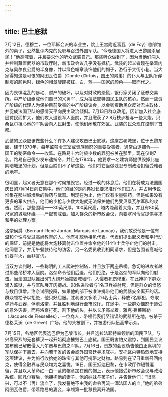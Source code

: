 ```yaml
---
---
---
```

title: 巴士底狱
---




7月12日，德穆兰，一位耶稣会派的毕业生，跳上王宫附近富瓦（de Foy）咖啡馆外的桌子，公然批评内克的免职与召进外国军队。“今晚德国人将进入巴黎屠杀居民！”他高喊着，并且要求他的听众武装自己。那些听众做到了，因为当他们闯入并控制藏置武器的市政厅时，新市政会议几乎没有抵抗。武装的起义者现在举着内克与奥尔良公爵的半身像，并以绿色帽章装饰他们的帽子，游行于大街小巷。当大家得知这是可恨的阿图瓦伯爵（Comte d’Artois，国王的弟弟）的仆人与卫队所穿制服的颜色时，绿色的帽章旋即被红、白、蓝——国家的颜色——取而代之。

因为畏惧混乱的暴动、财产的破坏，以及对财政的恐慌，银行家关闭了证券交易所。中产阶级组成他们自己的义勇军，成为拉法耶特国民卫队的核心。然而一些资产阶级的代理人为保护目前受害的中产阶级议会，以金钱资助民众反对君主政体，并促成法国卫队的感情天平向民主政治倾斜。7月13日群众改组，因新加入社会底层贫民而扩大，他们攻入退役军人医院，并且缴获了2.8万枝步枪与一些大炮。贝桑瓦尔担心他的军队会向人民射击，使他们闲散在郊区。武装的民众现在控制了首都。

武装的民众应该做些什么？许多人建议攻击巴士底狱。这座古老城堡，位于巴黎东面，建于1370年，每年监禁令王室或贵族愤怒的重要受害者，通常由逮捕令——国王的秘密命令——收监。在路易十六时极少数的罪犯被关在那里，现在仅剩7名。路易自己很少发布逮捕令，并且在1784年，他要求一名建筑师提供毁掉此座阴暗城堡的计划。但是百姓们不了解这些，他们将它当做残忍专制政治扣留受难者的地牢。

很明显，起义者无意在那个时候摧毁它。经过一晚的休息后，他们在将成为法国国庆日的7月14日向它集中。他们的目的是向典狱长要求准许他们进入，并占用传说堆集在那些城墙后的弹药与武器。到现在为止，他们仅有少量弹药，但是如果没有更多的军火供应，他们的步枪与少数大炮就无法保护他们免受贝桑瓦尔军队的攻击。然而，那些围墙——30英尺厚，100英尺高，塔内隐藏着大炮，并且有80英尺宽的城壕环绕——严密警戒着。加入群众的新市政会议，向要塞司令官提供寻求和平的处理方案。

洛奈侯爵（Bernard-René Jordan, Marquis de Launay），我们敢说他是一位有温和个性与受过高尚教育的人。他有礼貌地接见代表。代表们提出起义者和平行动的保证，前提是他能将大炮移离射击位置并命令他的114位士兵停止他们的射击。他同意了，并用午餐款待他的访客。另一名委员收到相同请求，但是包围者高喊他们要军火，而非言词。

当双方谈判时，一些聪明的工人爬进控制塔，并且放下两座吊桥。急切的进攻者越过那些吊桥冲入庭院。洛奈命令他们后退，他们拒绝，于是洛奈的军队向他们射击。当法国卫队推出5门大炮开始摧毁城墙时，入侵者死伤惨重。在此掩护下群众涌入监狱，并与军队展开肉搏战。98名进攻者与1名卫兵被射死，但是群众的愤怒与数目俱增。洛奈试图投降，如果他的部下被准许携带他们的武器安全离开的话。群众领袖予以拒绝，他只好屈服。胜利者又多杀了6名士兵，释放7名罪犯，夺取弹药与武器，俘虏洛奈，并且胜利地游行至市政厅。在途中，一些群众恼怒于遭受的意外灾害，而将洛奈打死，割下他的头，并以长矛高举着。雅克·弗莱斯勒（Jacques de Flesselles），一位商人，带领代表们至错误的武器所在地，被杀于德格莱沃（de Greve）广场，他的头被割下，并被游行队伍高举示众。

7月15日，各地区代表选巴伊为巴黎市长，并且选拉法耶特率领新的国民卫队，与兴高采烈的无套裤汉一起开始彻底摧毁巴士底狱。国王既害怕又震惊，到国民会议宣布他已解散侵入凡尔赛与巴黎之军队。7月16日，贵族的会议劝告他由正离境的军队保护下离去，并向若干省的省会或外国宫廷寻求庇护。安托瓦内特热烈地支持这项建议，并为旅行收拾她的珠宝与其他可携带之财物。路易则在17日重新召回内克，使得金融界与民众均为之喜悦。18日，国王抵达巴黎，在市政厅作短暂逗留，并且以大革命红—白—蓝的帽章加在他的帽上，表示他接受新市政会议与政治系统。回凡尔赛后，他拥抱他的妻子、他的妹妹与孩子们，并告诉他们：“很高兴，可以不（再）流血了，我发誓绝不由我的命令再流一滴法国人的血。”他的弟弟阿图瓦伯爵，带着路易的妻妾，率领第一批移民离开法国。